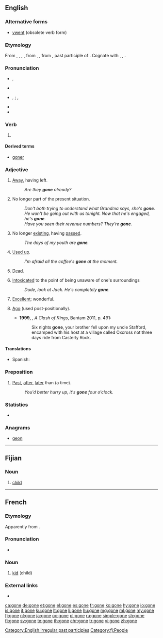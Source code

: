{{also|góneʼ}}
==English==

===Alternative forms===
* [[ywent]] (obsolete verb form)

===Etymology===
From {{etyl|enm|en}} {{term|gon|lang=enm}}, {{term|igon|lang=enm}}, {{term|gan|lang=enm}}, {{term|ȝegan|lang=enm}}, from {{etyl|ang|en}} {{m|ang|gān}}, {{m|ang|ġegān}}, from {{etyl|gem-pro|en}} {{m|gem-pro|*gānaz||gone}}, past participle of {{etyl|gem-pro|en}} {{m|gem-pro|*gāną||to go}}. Cognate with {{etyl|sco|-}} {{term|gane||gone|lang=sco}}, {{etyl|fy|-}} {{term|gien||gone|lang=fy}}, {{etyl|nl|-}} {{term|gegaan||gone|lang=nl}}.

===Pronunciation===
* {{a|RP}} {{enPR|gŏn}}, {{IPA|/ɡɒn/|lang=en}}
* {{rhymes|ɒn|lang=en}}
* {{a|GenAm}} {{IPA|/ɡɔn/|lang=en}}, {{enPR|gôn}}; {{a|cot-caught}} {{IPA|/ɡɑn/|lang=en}}, {{enPR|gŏn}}
* {{rhymes|ɔːn|lang=en}}
* {{audio|en-us-gone.ogg|Audio (US)|lang=en}}

===Verb===
{{head|en|past participle}}

# {{past participle of|go|lang=en|nocat=1}}

====Derived terms====
* [[goner]]

===Adjective===
{{en-adj|-}}

# [[away|Away]], having left.
#: ''Are they '''gone''' already?''
# {{context|figuratively|lang=en}} No longer part of the present situation.
#: ''Don't both trying to understand what Grandma says, she's '''gone'''.''
#: ''He won't be going out with us tonight. Now that he's engaged, he's '''gone'''.''
#: ''Have you seen their revenue numbers? They're '''gone'''.''
# No longer [[existing]], having [[passed]].
#: ''The days of my youth are '''gone'''.''
# [[used up|Used up]].
#: ''I'm afraid all the coffee's '''gone''' at the moment.''
# [[dead|Dead]].
# {{context|colloquial|lang=en}} [[intoxicated|Intoxicated]] to the point of being unaware of one's surroundings
#: ''Dude, look at Jack. He's completely '''gone'''.''
# {{context|colloquial|lang=en}} [[excellent|Excellent]]; wonderful.
# {{context|archaic|lang=en}} [[ago|Ago]] (used post-positionally).
#* '''1999''', {{w|George RR Martin}}, ''A Clash of Kings'', Bantam 2011, p. 491:
#*: Six nights '''gone''', your brother fell upon my uncle Stafford, encamped with his host at a village called Oxcross not three days ride from Casterly Rock.

====Translations====
{{trans-top|away, having left}}
* Spanish: {{t+|es|ido}}
{{trans-mid}}
{{trans-bottom}}

===Preposition===
{{en-prep}}

# {{context|British|informal|lang=en}} [[past|Past]], [[after]], [[later]] than (a time).
#: ''You'd better hurry up, it's '''gone''' four o'clock.''

===Statistics===
* {{rank|along|four|wish|328|gone|times|girl|during}}

===Anagrams===
* [[geon#English|geon]]

[[Category:English irregular past participles]]

----

==Fijian==

===Noun===
{{head|fj|noun}}

# [[child]]

[[Category:fj:People]]

----

==French==

===Etymology===
Apparently from {{etyl|frp|fr}}.

===Pronunciation===
* {{IPA|/ɡon/|lang=fr}}

===Noun===
{{fr-noun|m}}

# {{context|Lyon|_|dialect|lang=fr}} [[kid]] (child)

===External links===
* {{R:TLFi}}

[[ca:gone]]
[[de:gone]]
[[et:gone]]
[[el:gone]]
[[es:gone]]
[[fr:gone]]
[[ko:gone]]
[[hy:gone]]
[[io:gone]]
[[is:gone]]
[[it:gone]]
[[ku:gone]]
[[lt:gone]]
[[li:gone]]
[[hu:gone]]
[[mg:gone]]
[[ml:gone]]
[[my:gone]]
[[fj:gone]]
[[nl:gone]]
[[ja:gone]]
[[oc:gone]]
[[pl:gone]]
[[ru:gone]]
[[simple:gone]]
[[sh:gone]]
[[fi:gone]]
[[sv:gone]]
[[te:gone]]
[[th:gone]]
[[chr:gone]]
[[tr:gone]]
[[vi:gone]]
[[zh:gone]]